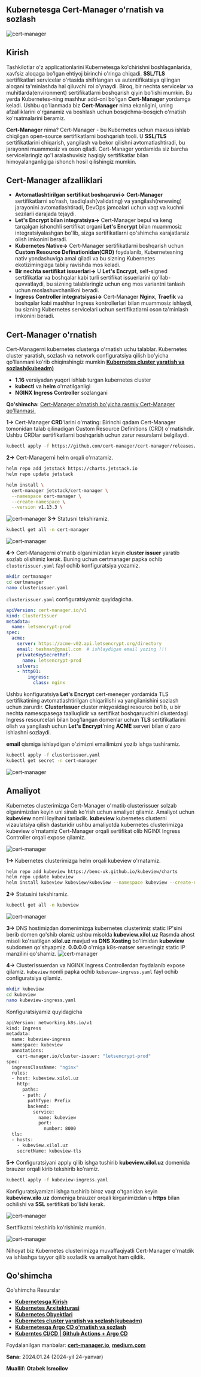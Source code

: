 
## Kubernetesga Cert-Manager o'rnatish va sozlash

![cert-manager](/images/tutorials/k8s/cert-manager/banner.png)

## Kirish

Tashkilotlar o'z applicationlarini Kubernetesga ko'chirishni boshlaganlarida, xavfsiz aloqaga bo'lgan ehtiyoj birinchi o'ringa chiqadi. **SSL/TLS** sertifikatlari servicelar o'rtasida shifrlangan va autentifikatsiya qilingan aloqani ta'minlashda hal qiluvchi rol o'ynaydi. Biroq, bir nechta servicelar va muhitlarda(environment) sertifikatlarni boshqarish qiyin bo'lishi mumkin. Bu yerda Kubernetes-ning mashhur add-oni bo'lgan **Cert-Manager** yordamga keladi. Ushbu qo'llanmada biz **Cert-Manager** nima ekanligini, uning afzalliklarini o'rganamiz va boshlash uchun bosqichma-bosqich o'rnatish ko'rsatmalarini beramiz.

**Cert-Manager** nima? Cert-Manager - bu Kubernetes uchun maxsus ishlab chiqilgan open-source sertifikatlarni boshqarish tooli. U **SSL/TLS** sertifikatlarini chiqarish, yangilash va bekor qilishni avtomatlashtiradi, bu jarayonni muammosiz va oson qiladi. Cert-Manager yordamida siz barcha servicelaringiz qo'l aralashuvisiz haqiqiy sertifikatlar bilan himoyalanganligiga ishonch hosil qilishingiz mumkin.

## Cert-Manager afzalliklari

* **Avtomatlashtirilgan sertifikat boshqaruvi->** **Cert-Manager** sertifikatlarni so'rash, tasdiqlash(validating) va yangilash(renewing) jarayonini avtomatlashtiradi, DevOps jamoalari uchun vaqt va kuchni sezilarli darajada tejaydi.
* **Let's Encrypt bilan integratsiya->** Cert-Manager bepul va keng tarqalgan ishonchli sertifikat organi **Let's Encrypt** bilan muammosiz integratsiyalashgan bo'lib, sizga sertifikatlarni qo'shimcha xarajatlarsiz olish imkonini beradi.
* **Kubernetes Native->** Cert-Manager sertifikatlarni boshqarish uchun **Custom Resource Definationidan(CRD)** foydalanib, Kubernetesning nativ yondashuviga amal qiladi va bu sizning Kubernetes ekotizimingizga tabiiy ravishda mos keladi.
* **Bir nechta sertifikat issuerlari->** U **Let's Encrypt**, self-signed sertifikatlar va boshqalar kabi turli sertifikat issuerlarini qo'llab-quvvatlaydi, bu sizning talablaringiz uchun eng mos variantni tanlash uchun moslashuvchanlikni beradi.
* **Ingress Controller integratsiyasi->** Cert-Manager **Nginx**, **Traefik** va boshqalar kabi mashhur Ingress kontrollerlari bilan muammosiz ishlaydi, bu sizning Kubernetes servicelari uchun sertifikatlarni oson ta'minlash imkonini beradi.


## Cert-Manager o'rnatish

Cert-Managerni kubernetes clusterga o'rnatish uchu talablar.
<Callout type="info" emoji="">
Kubernetes cluster yaratish, sozlash va network configuratsiya qilish bo'yicha qo'llanmani ko'rib chiqinshingiz mumkin [**Kubernetes cluster yaratish va sozlash(kubeadm)**](https://devops-journey.uz/guides/k8s/k8s-cluster-setup)
</Callout>
* **1.16** versiyadan yuqori ishlab turgan kubernetes cluster
* **kubectl** va **helm** o'rnatilganligi
* **NGINX Ingress Controller** sozlangani

**Qo'shimcha:** [Cert-Manager o'rnatish bo'yicha rasmiy Cert-Manager qo'llanmasi.](https://cert-manager.io/docs/installation/)

**1->** Cert-Manager **CRD**'larini o'rnating: Birinchi qadam Cert-Manager tomonidan talab qilinadigan Custom Resource Definitions (CRD) o'rnatishdir. Ushbu CRDlar sertifikatlarni boshqarish uchun zarur resurslarni belgilaydi.

```bash
kubectl apply -f https://github.com/cert-manager/cert-manager/releases/download/v1.13.3/cert-manager.crds.yaml
```

**2->** Cert-Managerni helm orqali o'rnatamiz.

```bash
helm repo add jetstack https://charts.jetstack.io
helm repo update jetstack
```
```bash
helm install \
  cert-manager jetstack/cert-manager \
  --namespace cert-manager \
  --create-namespace \
  --version v1.13.3 \
```
![cert-manager](/images/tutorials/k8s/cert-manager/cert1.png)
**3->** Statusni tekshiramiz.
```bash
kubectl get all -n cert-manager
```
![cert-manager](/images/tutorials/k8s/cert-manager/cert2.png)

**4->** Cert-Managerni o'rnatib olganimizdan keyin **cluster issuer** yaratib sozlab olishimiz kerak. Buning uchun certmanager papka ochib `clusterissuer.yaml` fayl ochib konfiguratsiya yozamiz.


```bash
mkdir certmanager
cd certmanager
nano clusterissuer.yaml
```

`clusterissuer.yaml` configuratsiyamiz quyidagicha.

```yaml {2,4,7-8,111-13}
apiVersion: cert-manager.io/v1
kind: ClusterIssuer
metadata:
  name: letsencrypt-prod
spec:
  acme:
    server: https://acme-v02.api.letsencrypt.org/directory
    email: teshmat@gmail.com  # ishlaydigan email yozing !!!
    privateKeySecretRef:
      name: letsencrypt-prod
    solvers:
    - http01:
        ingress:
          class: nginx
```
Ushbu konfiguratsiya **Let's Encrypt**  cert-meneger yordamida TLS sertifikatining avtomatlashtirilgan chiqarilishi va yangilanishini sozlash uchun zarurdir. **ClusterIssuer** cluster miqyosidagi resource bo‘lib, u bir nechta namescpasega taalluqlidir va sertifikat boshqaruvchini clusterdagi Ingress resourcelari bilan bog'langan domenlar uchun **TLS** sertifikatlarini olish va yangilash uchun **Let's Encrypt**'ning **ACME** serveri bilan o'zaro ishlashni sozlaydi.

**email** qismiga ishlaydigan o'zimizni emailimizni yozib ishga tushiramiz.


```bash
kubectl apply -f clusterissuer.yaml
kubectl get secret -n cert-manager
```

![cert-manager](/images/tutorials/k8s/cert-manager/cert3.png)

## Amaliyot

Kubernetes clusterimizga Cert-Manager o'rnatib clusterissuer solzab olganimizdan keyin uni sinab ko'rish uchun amaliyot qilamiz. Amaliyot uchun **kubeview** nomli loyihani tanladik. **kubeview** kubernetes clusterni vizaulatsiya qilish dasturidir ushbu amaliyotda kubernetes clusterimizga kubeview o'rnatamiz Cert-Manager orqali sertifikat olib NGINX Ingress Controller orqali expose qilamiz.

![cert-manager](/images/tutorials/k8s/cert-manager/kubeview.png)

**1->** Kubernetes clusterimizga helm orqali kubeview o'rnatamiz.

```bash
helm repo add kubeview https://benc-uk.github.io/kubeview/charts
helm repo update kubeview
helm install kubeview kubeview/kubeview --namespace kubeview --create-namespace
```

**2->** Statusini tekshiramiz.

```bash
kubectl get all -n kubeview
```
![cert-manager](/images/tutorials/k8s/cert-manager/cert4.png)

**3->** DNS hostimizdan domenimizga kubernetes clusterimiz static IP'sini berib domen qo'shib olamiz ushbu misolda **kubeview.xilol.uz**
Rasmda ahost misoli ko'rsatilgan **xilol.uz** mavjud va **DNS Xosting** bo'limidan **kubeview** subdomen qo'shyapmiz. **0.0.0.0** o'rniga k8s-matser serveringiz static IP manzilini qo'shamiz.
![cert-manager](/images/tutorials/k8s/cert-manager/dns.png)

**4->** ClusterIssuerdan va NGINX Ingress Controllerdan foydalanib expose qilamiz. `kubeview` nomli papka ochib `kubeview-ingress.yaml` fayl ochib configuratsiya qilamiz.

```bash
mkdir kubeview
cd kubeview
nano kubeview-ingress.yaml
```

Konfiguratsiyamiz quyidagicha

```bash {2,4-5,7,9,11,18,20,23-24}
apiVersion: networking.k8s.io/v1
kind: Ingress
metadata:
  name: kubeview-ingress
  namespace: kubeview
  annotations:
    cert-manager.io/cluster-issuer: "letsencrypt-prod"
spec:
  ingressClassName: "nginx"
  rules:
  - host: kubeview.xilol.uz
    http:
      paths:
      - path: /
        pathType: Prefix
        backend:
          service:
            name: kubeview
            port:
              number: 8000
  tls:
  - hosts:
    - kubeview.xilol.uz
    secretName: kubeview-tls
```

**5->** Configuratsiyani apply qilib ishga tushirib **kubeview.xilol.uz** domenida brauzer orqali kirib tekshirib ko'ramiz.

```bash
kubectl apply -f kubeview-ingress.yaml
```

Konfiguratsiyamizni ishga tushirib biroz vaqt o'tganidan keyin **kubeview.xilo.uz** domeniga brauzer orqali kirganimizdan  u **https** bilan ochilishi va **SSL** sertifikati bo'lishi kerak.

![cert-manager](/images/tutorials/k8s/cert-manager/cert5.png)

Sertifikatni tekshirib ko'rishimiz mumkin.

![cert-manager](/images/tutorials/k8s/cert-manager/cert6.png)

Nihoyat biz Kubernetes clusterimizga muvaffaqiyatli Cert-Manager o'rnatdik va ishlashga tayyor qilib sozladik va amaliyot ham qildik.

## Qo'shimcha
<Callout type="info" emoji="">
Qo'shimcha Resurslar
 
 * [**Kubernetesga Kirish**](https://devops-journey.uz/guides/k8s/k8s-kirish)
 * [**Kubernetes Arxitekturasi**](https://devops-journey.uz/guides/k8s/k8s-architecture)
 * [**Kubernetes Obyektlari**](https://devops-journey.uz/guides/k8s/k8s-objects)
 * [**Kubernetes cluster yaratish va sozlash(kubeadm)**](https://devops-journey.uz/guides/k8s/k8s-cluster-setup)
 * [**Kubernetesga Argo CD o'rnatish va sozlash**](https://devops-journey.uz/guides/k8s/argo-cd-install)
 * [**Kuberntes CI/CD | Github Actions + Argo CD**](https://devops-journey.uz/guides/ci-cd/github-actions-argocd-cicd)

Foydalanilgan manbalar: [**cert-manager.io**](https://cert-manager.io/docs/installation/), [**medium.com**](https://medium.com/@dikshantdevops/how-to-setup-cert-manager-in-your-cluster-358d519da2c5)

**Sana:** 2024.01.24 (2024-yil 24-yanvar)

**Muallif: Otabek Ismoilov**

</Callout>